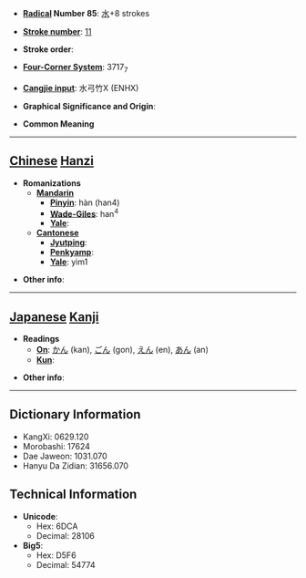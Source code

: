 * '''[[Wiktionary:Chinese radical index| Radical]] Number 85''': [[Wiktionary:Chinese radical index 水|水]]+8 strokes

* '''[[Wiktionary:Chinese total strokes index|Stroke number]]''': [[Wiktionary:Chinese total strokes index 11|11]]

* '''Stroke order''': 

* '''[[Wiktionary:Chinese four corner index|Four-Corner System]]''': 3717<sub>7</sub>

* '''[[Wiktionary:Chinese Cangjie index|Cangjie input]]''': 水弓竹X (ENHX)

* '''Graphical Significance and Origin''': 

* '''Common Meaning'''

----

== [[Chinese]] [[Hanzi]] ==

* '''Romanizations'''
** '''[[Mandarin]]'''
*** '''[[Pinyin]]''': hàn (han4)
*** '''[[Wade-Giles]]''': han<sup>4</sup>
*** '''[[Yale]]''': 
** '''[[Cantonese]]'''
*** '''[[Jyutping]]''':
*** '''[[Penkyamp]]''': 
*** '''[[Yale]]''': yim1

* '''Other info''': 

----

== [[Japanese]] [[Kanji]] ==

* '''Readings'''
** '''[[On]]''': [[かん]] (kan), [[ごん]] (gon), [[えん]] (en), [[あん]] (an)
** '''[[Kun]]''': 

* '''Other info''':  

----

== Dictionary Information ==

* KangXi: 0629.120
* Morobashi: 17624
* Dae Jaweon: 1031.070
* Hanyu Da Zidian: 31656.070

== Technical Information ==

* '''Unicode''':
** Hex: 6DCA
** Decimal: 28106
* '''Big5''':
** Hex: D5F6
** Decimal: 54774